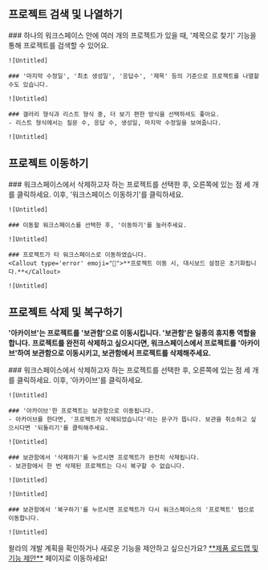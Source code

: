 
## 프로젝트 검색 및 나열하기

<Steps>
    ### 하나의 워크스페이스 안에 여러 개의 프로젝트가 있을 때, '제목으로 찾기' 기능을 통해 프로젝트를 검색할 수 있어요.

    ![Untitled]

    ### '마지막 수정일', '최초 생성일', '응답수', '제목' 등의 기준으로 프로젝트를 나열할 수도 있습니다.

    ![Untitled]

    ### 갤러리 형식과 리스트 형식 중, 더 보기 편한 방식을 선택하셔도 좋아요.
    - 리스트 형식에서는 질문 수, 응답 수, 생성일, 마지막 수정일을 보여줍니다.

    ![Untitled]
</Steps>

## 프로젝트 이동하기

<Steps>
    ### 워크스페이스에서 삭제하고자 하는 프로젝트를 선택한 후, 오른쪽에 있는 점 세 개를 클릭하세요. 이후, '워크스페이스 이동하기'를 클릭하세요.

    ![Untitled]

    ### 이동할 워크스페이스를 선택한 후, '이동하기'를 눌러주세요.

    ![Untitled]

    ### 프로젝트가 타 워크스페이스로 이동하였습니다.
    <Callout type='error' emoji="🚨">**프로젝트 이동 시, 대시보드 설정은 초기화됩니다.**</Callout>

    ![Untitled]

</Steps>

## 프로젝트 삭제 및 복구하기

<Callout type='warning' emoji="⚠️">**'아카이브'는 프로젝트를 '보관함'으로 이동시킵니다. '보관함'은 일종의 휴지통 역할을 합니다.**</Callout>
<Callout type='warning' emoji="⚠️">**프로젝트를 완전히 삭제하고 싶으시다면, 워크스페이스에서 프로젝트를 '아카이브'하여 보관함으로 이동시키고, 보관함에서 프로젝트를 삭제해주세요.**</Callout>

<Steps>
    ### 워크스페이스에서 삭제하고자 하는 프로젝트를 선택한 후, 오른쪽에 있는 점 세 개를 클릭하세요. 이후, '아카이브'를 클릭하세요.

    ![Untitled]

    ### '아카이브'한 프로젝트는 보관함으로 이동됩니다.
    - 아카이브를 한다면, '프로젝트가 삭제되었습니다'라는 문구가 뜹니다. 보관을 취소하고 싶으시다면 '되돌리기'를 클릭해주세요.

    ![Untitled]

    ### 보관함에서 '삭제하기'를 누르시면 프로젝트가 완전히 삭제됩니다.
    - 보관함에서 한 번 삭제된 프로젝트는 다시 복구할 수 없습니다.

    ![Untitled]

    ![Untitled]

    ### 보관함에서 '복구하기'를 누르시면 프로젝트가 다시 워크스페이스의 '프로젝트' 탭으로 이동합니다.

    ![Untitled]

</Steps>

<Callout type='info' emoji="🔔">
    왈라의 개발 계획을 확인하거나 새로운 기능을 제안하고 싶으신가요? <a href='https://google.com' target="_blank" rel="noopener noreferrer" style={{textDecoration: 'underline'}}>**제품 로드맵 및 기능 제안**</a> 페이지로 이동하세요!
</Callout>